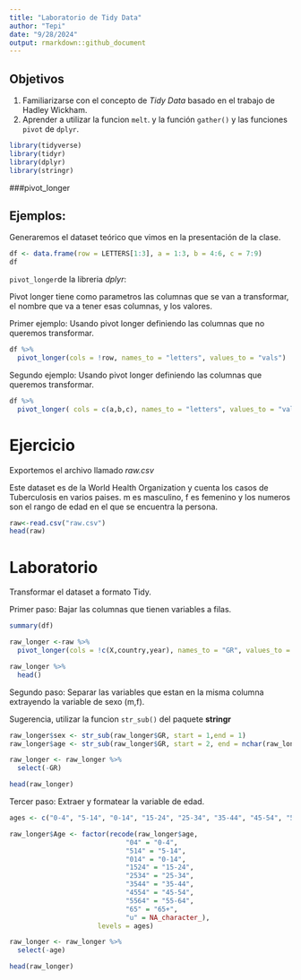 ```yaml
---
title: "Laboratorio de Tidy Data"
author: "Tepi"
date: "9/28/2024"
output: rmarkdown::github_document
---
```



## Objetivos 

1. Familiarizarse con el concepto de *Tidy Data* basado en el trabajo de Hadley Wickham. 
2. Aprender a utilizar la funcion ```melt```. y la función ```gather()``` y las funciones ```pivot``` de ```dplyr```.


```r
library(tidyverse)
library(tidyr)
library(dplyr)
library(stringr)
```


###pivot_longer 


## Ejemplos: 

Generaremos el dataset teórico que vimos en la presentación de la clase.

```r

df <- data.frame(row = LETTERS[1:3], a = 1:3, b = 4:6, c = 7:9)
df
```


```pivot_longer```de la libreria *dplyr*:

Pivot longer tiene como parametros las columnas que se van a transformar, el nombre que va a tener esas columnas, y los valores.

Primer ejemplo: Usando pivot longer definiendo las columnas que no queremos transformar.

```r
df %>% 
  pivot_longer(cols = !row, names_to = "letters", values_to = "vals")
```

Segundo ejemplo: Usando pivot longer definiendo las columnas que queremos transformar.

```r
df %>% 
  pivot_longer( cols = c(a,b,c), names_to = "letters", values_to = "vals")

```


# Ejercicio 

Exportemos el archivo llamado *raw.csv* 

Este dataset es de la World Health Organization y cuenta los casos de Tuberculosis en varios paises. m es masculino, f es femenino y los numeros son el rango de edad en el que se encuentra la persona.




```r
raw<-read.csv("raw.csv")
head(raw)
```

# Laboratorio

Transformar el dataset a formato Tidy.



Primer paso: Bajar las columnas que tienen variables a filas.


```r
summary(df)
```


```r


raw_longer <-raw %>%
  pivot_longer(cols = !c(X,country,year), names_to = "GR", values_to = "Cases")

raw_longer %>%
  head()

```

Segundo paso: Separar las variables que estan en la misma columna extrayendo la variable de sexo (m,f).

Sugerencia, utilizar la funcion ```str_sub()``` del paquete **stringr**

```r
raw_longer$sex <- str_sub(raw_longer$GR, start = 1,end = 1)
raw_longer$age <- str_sub(raw_longer$GR, start = 2, end = nchar(raw_longer$GR))

raw_longer <- raw_longer %>%
  select(-GR)

head(raw_longer)
```

Tercer paso: Extraer y formatear la variable de edad.



```r
ages <- c("0-4", "5-14", "0-14", "15-24", "25-34", "35-44", "45-54", "55-64", "65+", NA)

raw_longer$Age <- factor(recode(raw_longer$age,
                             "04" = "0-4", 
                             "514" = "5-14", 
                             "014" = "0-14", 
                             "1524" = "15-24", 
                             "2534" = "25-34", 
                             "3544" = "35-44", 
                             "4554" = "45-54", 
                             "5564" = "55-64", 
                             "65" = "65+", 
                             "u" = NA_character_),
                      levels = ages)

raw_longer <- raw_longer %>%
  select(-age)

head(raw_longer)
```




